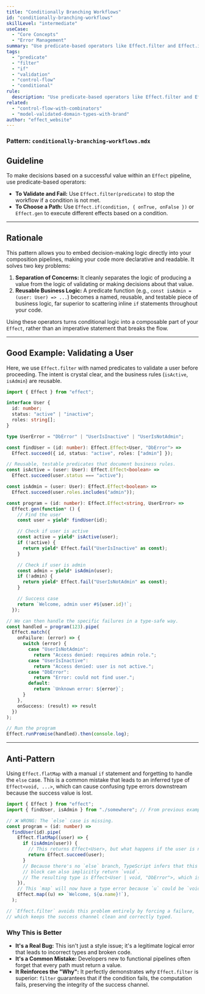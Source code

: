 ```yaml
---
title: "Conditionally Branching Workflows"
id: "conditionally-branching-workflows"
skillLevel: "intermediate"
useCase:
  - "Core Concepts"
  - "Error Management"
summary: "Use predicate-based operators like Effect.filter and Effect.if to make decisions and control the flow of your application based on runtime values."
tags:
  - "predicate"
  - "filter"
  - "if"
  - "validation"
  - "control-flow"
  - "conditional"
rule:
  description: "Use predicate-based operators like Effect.filter and Effect.if to declaratively control workflow branching."
related:
  - "control-flow-with-combinators"
  - "model-validated-domain-types-with-brand"
author: "effect_website"
---
```


### Pattern: `conditionally-branching-workflows.mdx`

## Guideline

To make decisions based on a successful value within an `Effect` pipeline, use predicate-based operators:
-   **To Validate and Fail:** Use `Effect.filter(predicate)` to stop the workflow if a condition is not met.
-   **To Choose a Path:** Use `Effect.if(condition, { onTrue, onFalse })` or `Effect.gen` to execute different effects based on a condition.

---

## Rationale

This pattern allows you to embed decision-making logic directly into your composition pipelines, making your code more declarative and readable. It solves two key problems:

1.  **Separation of Concerns:** It cleanly separates the logic of producing a value from the logic of validating or making decisions about that value.
2.  **Reusable Business Logic:** A predicate function (e.g., `const isAdmin = (user: User) => ...`) becomes a named, reusable, and testable piece of business logic, far superior to scattering inline `if` statements throughout your code.

Using these operators turns conditional logic into a composable part of your `Effect`, rather than an imperative statement that breaks the flow.

---

## Good Example: Validating a User

Here, we use `Effect.filter` with named predicates to validate a user before proceeding. The intent is crystal clear, and the business rules (`isActive`, `isAdmin`) are reusable.

```typescript
import { Effect } from "effect";

interface User {
  id: number;
  status: "active" | "inactive";
  roles: string[];
}

type UserError = "DbError" | "UserIsInactive" | "UserIsNotAdmin";

const findUser = (id: number): Effect.Effect<User, "DbError"> =>
  Effect.succeed({ id, status: "active", roles: ["admin"] });

// Reusable, testable predicates that document business rules.
const isActive = (user: User): Effect.Effect<boolean> =>
  Effect.succeed(user.status === "active");

const isAdmin = (user: User): Effect.Effect<boolean> =>
  Effect.succeed(user.roles.includes("admin"));

const program = (id: number): Effect.Effect<string, UserError> =>
  Effect.gen(function* () {
    // Find the user
    const user = yield* findUser(id);

    // Check if user is active
    const active = yield* isActive(user);
    if (!active) {
      return yield* Effect.fail("UserIsInactive" as const);
    }

    // Check if user is admin
    const admin = yield* isAdmin(user);
    if (!admin) {
      return yield* Effect.fail("UserIsNotAdmin" as const);
    }

    // Success case
    return `Welcome, admin user #${user.id}!`;
  });

// We can then handle the specific failures in a type-safe way.
const handled = program(123).pipe(
  Effect.match({
    onFailure: (error) => {
      switch (error) {
        case "UserIsNotAdmin":
          return "Access denied: requires admin role.";
        case "UserIsInactive":
          return "Access denied: user is not active.";
        case "DbError":
          return "Error: could not find user.";
        default:
          return `Unknown error: ${error}`;
      }
    },
    onSuccess: (result) => result
  })
);

// Run the program
Effect.runPromise(handled).then(console.log);
```

---

## Anti-Pattern

Using `Effect.flatMap` with a manual `if` statement and forgetting to handle the `else` case. This is a common mistake that leads to an inferred type of `Effect<void, ...>`, which can cause confusing type errors downstream because the success value is lost.

```typescript
import { Effect } from "effect";
import { findUser, isAdmin } from "./somewhere"; // From previous example

// ❌ WRONG: The `else` case is missing.
const program = (id: number) =>
  findUser(id).pipe(
    Effect.flatMap((user) => {
      if (isAdmin(user)) {
        // This returns Effect<User>, but what happens if the user is not an admin?
        return Effect.succeed(user);
      }
      // Because there's no `else` branch, TypeScript infers that this
      // block can also implicitly return `void`.
      // The resulting type is Effect<User | void, "DbError">, which is problematic.
    }),
    // This `map` will now have a type error because `u` could be `void`.
    Effect.map((u) => `Welcome, ${u.name}!`),
  );

// `Effect.filter` avoids this problem entirely by forcing a failure,
// which keeps the success channel clean and correctly typed.
```

### Why This is Better

*   **It's a Real Bug:** This isn't just a style issue; it's a legitimate logical error that leads to incorrect types and broken code.
*   **It's a Common Mistake:** Developers new to functional pipelines often forget that every path must return a value.
*   **It Reinforces the "Why":** It perfectly demonstrates *why* `Effect.filter` is superior: `filter` guarantees that if the condition fails, the computation fails, preserving the integrity of the success channel.